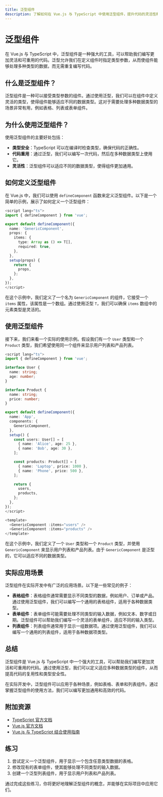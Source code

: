 ```yaml
---
title: 泛型组件
description: 了解如何在 Vue.js 与 TypeScript 中使用泛型组件，提升代码的灵活性和可重用性。
---
```


# 泛型组件

在 Vue.js 与 TypeScript 中，泛型组件是一种强大的工具，可以帮助我们编写更加灵活和可重用的代码。泛型允许我们在定义组件时指定类型参数，从而使组件能够处理多种类型的数据，而无需重复编写代码。

## 什么是泛型组件？

泛型组件是一种可以接受类型参数的组件。通过使用泛型，我们可以在组件中定义灵活的类型，使得组件能够适应不同的数据类型。这对于需要处理多种数据类型的场景非常有用，例如表格、列表或表单组件。

## 为什么使用泛型组件？

使用泛型组件的主要好处包括：

- **类型安全**：TypeScript 可以在编译时检查类型，确保代码的正确性。
- **代码重用**：通过泛型，我们可以编写一次代码，然后在多种数据类型上使用它。
- **灵活性**：泛型组件可以适应不同的数据类型，使得组件更加通用。

## 如何定义泛型组件

在 Vue.js 中，我们可以使用 `defineComponent` 函数来定义泛型组件。以下是一个简单的示例，展示了如何定义一个泛型组件：

```typescript
<script lang="ts">
import { defineComponent } from 'vue';

export default defineComponent({
  name: 'GenericComponent',
  props: {
    items: {
      type: Array as () => T[],
      required: true,
    },
  },
  setup(props) {
    return {
      props,
    };
  },
});
</script>
```

在这个示例中，我们定义了一个名为 `GenericComponent` 的组件，它接受一个 `items` 属性，该属性是一个数组。通过使用泛型 `T`，我们可以确保 `items` 数组中的元素类型是灵活的。

## 使用泛型组件

接下来，我们来看一个实际的使用示例。假设我们有一个 `User` 类型和一个 `Product` 类型，我们希望使用同一个组件来显示用户列表和产品列表。

```typescript
<script lang="ts">
import { defineComponent } from 'vue';

interface User {
  name: string;
  age: number;
}

interface Product {
  name: string;
  price: number;
}

export default defineComponent({
  name: 'App',
  components: {
    GenericComponent,
  },
  setup() {
    const users: User[] = [
      { name: 'Alice', age: 25 },
      { name: 'Bob', age: 30 },
    ];

    const products: Product[] = [
      { name: 'Laptop', price: 1000 },
      { name: 'Phone', price: 500 },
    ];

    return {
      users,
      products,
    };
  },
});
</script>

<template>
  <GenericComponent :items="users" />
  <GenericComponent :items="products" />
</template>
```

在这个示例中，我们定义了一个 `User` 类型和一个 `Product` 类型，并使用 `GenericComponent` 来显示用户列表和产品列表。由于 `GenericComponent` 是泛型的，它可以适应不同的数据类型。

## 实际应用场景

泛型组件在实际开发中有广泛的应用场景。以下是一些常见的例子：

- **表格组件**：表格组件通常需要显示不同类型的数据，例如用户、订单或产品。通过使用泛型组件，我们可以编写一个通用的表格组件，适用于各种数据类型。
- **表单组件**：表单组件可能需要处理不同类型的输入数据，例如文本、数字或日期。泛型组件可以帮助我们编写一个灵活的表单组件，适应不同的输入类型。
- **列表组件**：列表组件通常用于显示一组数据项。通过使用泛型组件，我们可以编写一个通用的列表组件，适用于各种数据项类型。

## 总结

泛型组件是 Vue.js 与 TypeScript 中一个强大的工具，可以帮助我们编写更加灵活和可重用的代码。通过使用泛型，我们可以定义适应多种数据类型的组件，从而提高代码的复用性和类型安全性。

在实际开发中，泛型组件可以应用于各种场景，例如表格、表单和列表组件。通过掌握泛型组件的使用方法，我们可以编写更加通用和高效的代码。

## 附加资源

- [TypeScript 官方文档](https://www.typescriptlang.org/docs/)
- [Vue.js 官方文档](https://vuejs.org/guide/introduction.html)
- [Vue.js 与 TypeScript 结合使用指南](https://v3.vuejs.org/guide/typescript-support.html)

## 练习

1. 尝试定义一个泛型组件，用于显示一个包含任意类型数据的表格。
2. 修改现有的表单组件，使其能够处理不同类型的输入数据。
3. 创建一个泛型列表组件，用于显示用户列表和产品列表。

通过完成这些练习，你将更好地理解泛型组件的概念，并能够在实际项目中应用它们。